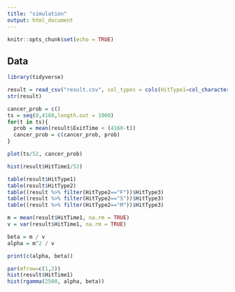 ```yaml
---
title: "simulation"
output: html_document
---
```


```r
knitr::opts_chunk$set(echo = TRUE)
```

## Data

```r
library(tidyverse)

result = read_csv("result.csv", col_types = cols(HitType1=col_character()))
str(result)
```

```r
cancer_prob = c()
ts = seq(0,4160,length.out = 1000)
for(t in ts){
  prob = mean(result$ExitTime < (4160-t))
  cancer_prob = c(cancer_prob, prob)
}

plot(ts/52, cancer_prob)

hist(result$HitTime1/52)
```

```r
table(result$HitType1)
table(result$HitType2)
table((result %>% filter(HitType2=="F"))$HitType3)
table((result %>% filter(HitType2=="S"))$HitType3)
table((result %>% filter(HitType2=="M"))$HitType3)
```

```r
m = mean(result$HitTime1, na.rm = TRUE)
v = var(result$HitTime1, na.rm = TRUE)

beta = m / v
alpha = m^2 / v

print(c(alpha, beta))

par(mfrow=c(1,2))
hist(result$HitTime1)
hist(rgamma(2500, alpha, beta))
```
